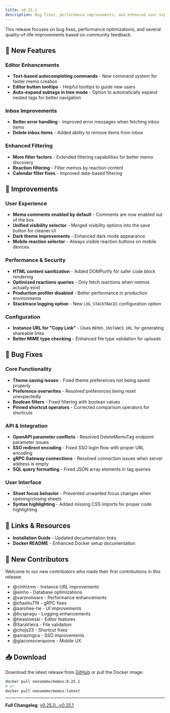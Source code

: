 ```yaml
---
title: v0.25.1
description: Bug fixes, performance improvements, and enhanced user experience
---
```


This release focuses on bug fixes, performance optimizations, and several quality-of-life improvements based on community feedback.

## 🎉 New Features

### Editor Enhancements
- **Text-based autocompleting commands** - New command system for faster memo creation
- **Editor button tooltips** - Helpful tooltips to guide new users
- **Auto-expand subtags in tree mode** - Option to automatically expand nested tags for better navigation

### Inbox Improvements
- **Better error handling** - Improved error messages when fetching inbox items
- **Delete inbox items** - Added ability to remove items from inbox

### Enhanced Filtering
- **More filter factors** - Extended filtering capabilities for better memo discovery
- **Reaction filtering** - Filter memos by reaction content
- **Calendar filter fixes** - Improved date-based filtering

## 🔧 Improvements

### User Experience
- **Memo comments enabled by default** - Comments are now enabled out of the box
- **Unified visibility selector** - Merged visibility options into the save button for cleaner UI
- **Dark theme improvements** - Enhanced dark mode appearance
- **Mobile reaction selector** - Always visible reaction buttons on mobile devices

### Performance & Security
- **HTML content sanitization** - Added DOMPurify for safer code block rendering
- **Optimized reactions queries** - Only fetch reactions when memos actually exist
- **Production profiler disabled** - Better performance in production environments
- **Stacktrace logging option** - New `LOG_STACKTRACES` configuration option

### Configuration
- **Instance URL for "Copy Link"** - Uses `MEMOS_INSTANCE_URL` for generating shareable links
- **Better MIME type checking** - Enhanced file type validation for uploads

## 🐛 Bug Fixes

### Core Functionality
- **Theme saving issues** - Fixed theme preferences not being saved properly
- **Preference overwrites** - Resolved preferences being reset unexpectedly
- **Boolean filters** - Fixed filtering with boolean values
- **Pinned shortcut operators** - Corrected comparison operators for shortcuts

### API & Integration
- **OpenAPI parameter conflicts** - Resolved DeleteMemoTag endpoint parameter issues
- **SSO redirect encoding** - Fixed SSO login flow with proper URL encoding
- **gRPC Gateway connections** - Resolved connection issues when server address is empty
- **SQL query formatting** - Fixed JSON array elements in tag queries

### User Interface
- **Sheet focus behavior** - Prevented unwanted focus changes when opening/closing sheets
- **Syntax highlighting** - Added missing CSS imports for proper code highlighting

## 🔗 Links & Resources

- **Installation Guide** - Updated documentation links
- **Docker README** - Enhanced Docker setup documentation

## 🙏 New Contributors

Welcome to our new contributors who made their first contributions in this release:

- @clnhlzmn - Instance URL improvements
- @einho - Database optimizations
- @varsnotwars - Performance enhancements
- @chaoliu719 - gRPC fixes
- @aarohee-he - UI improvements
- @bcspragu - Logging enhancements
- @twaslowski - Editor features
- @SaraVieira - File validation
- @chojs23 - Shortcut fixes
- @amazingca - SSO improvements
- @giacomocerquone - Mobile UX

## 📥 Download

Download the latest release from [GitHub](https://github.com/usememos/memos/releases/tag/v0.25.1) or pull the Docker image:

```bash
docker pull neosmemo/memos:0.25.1
# or
docker pull neosmemo/memos:latest
```

---

**Full Changelog**: [v0.25.0...v0.25.1](https://github.com/usememos/memos/compare/v0.25.0...v0.25.1)
